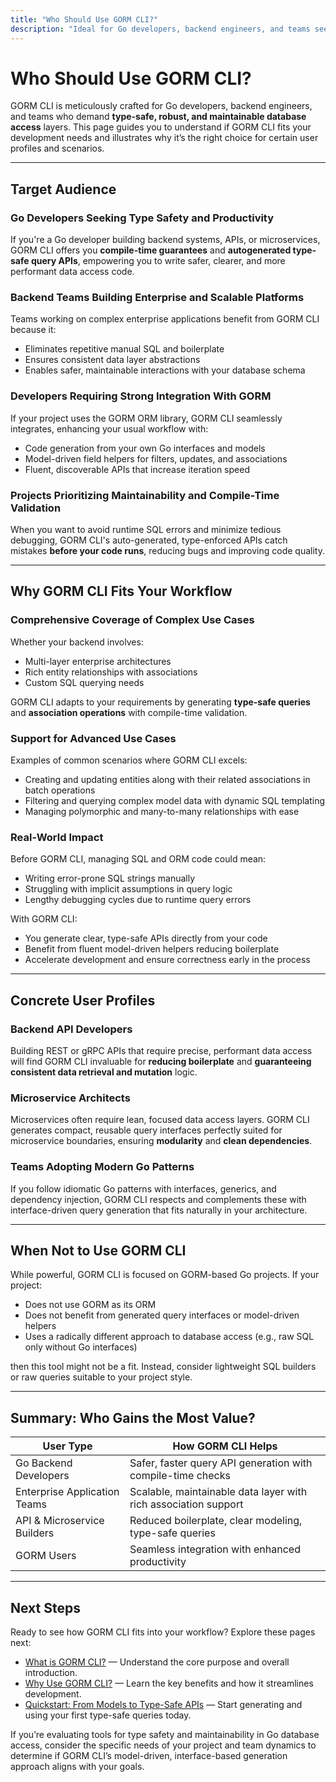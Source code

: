 ```yaml
---
title: "Who Should Use GORM CLI?"
description: "Ideal for Go developers, backend engineers, and teams seeking type-safe, maintainable, and efficient database access using GORM. Key use cases include building enterprise Go platforms, APIs, and microservices that demand robust data layer abstractions and compile-time guarantees."
---
```


# Who Should Use GORM CLI?

GORM CLI is meticulously crafted for Go developers, backend engineers, and teams who demand **type-safe, robust, and maintainable database access** layers. This page guides you to understand if GORM CLI fits your development needs and illustrates why it’s the right choice for certain user profiles and scenarios.

---

## Target Audience

### Go Developers Seeking Type Safety and Productivity
If you're a Go developer building backend systems, APIs, or microservices, GORM CLI offers you **compile-time guarantees** and **autogenerated type-safe query APIs**, empowering you to write safer, clearer, and more performant data access code.

### Backend Teams Building Enterprise and Scalable Platforms
Teams working on complex enterprise applications benefit from GORM CLI because it:

- Eliminates repetitive manual SQL and boilerplate
- Ensures consistent data layer abstractions
- Enables safer, maintainable interactions with your database schema

### Developers Requiring Strong Integration With GORM
If your project uses the GORM ORM library, GORM CLI seamlessly integrates, enhancing your usual workflow with:

- Code generation from your own Go interfaces and models
- Model-driven field helpers for filters, updates, and associations
- Fluent, discoverable APIs that increase iteration speed

### Projects Prioritizing Maintainability and Compile-Time Validation
When you want to avoid runtime SQL errors and minimize tedious debugging, GORM CLI's auto-generated, type-enforced APIs catch mistakes **before your code runs**, reducing bugs and improving code quality.

---

## Why GORM CLI Fits Your Workflow

### Comprehensive Coverage of Complex Use Cases
Whether your backend involves:

- Multi-layer enterprise architectures
- Rich entity relationships with associations
- Custom SQL querying needs

GORM CLI adapts to your requirements by generating **type-safe queries** and **association operations** with compile-time validation.

### Support for Advanced Use Cases
Examples of common scenarios where GORM CLI excels:

- Creating and updating entities along with their related associations in batch operations
- Filtering and querying complex model data with dynamic SQL templating
- Managing polymorphic and many-to-many relationships with ease

### Real-World Impact
Before GORM CLI, managing SQL and ORM code could mean:

- Writing error-prone SQL strings manually
- Struggling with implicit assumptions in query logic
- Lengthy debugging cycles due to runtime query errors

With GORM CLI:

- You generate clear, type-safe APIs directly from your code
- Benefit from fluent model-driven helpers reducing boilerplate
- Accelerate development and ensure correctness early in the process

---

## Concrete User Profiles

### Backend API Developers
Building REST or gRPC APIs that require precise, performant data access will find GORM CLI invaluable for **reducing boilerplate** and **guaranteeing consistent data retrieval and mutation** logic.

### Microservice Architects
Microservices often require lean, focused data access layers. GORM CLI generates compact, reusable query interfaces perfectly suited for microservice boundaries, ensuring **modularity** and **clean dependencies**.

### Teams Adopting Modern Go Patterns
If you follow idiomatic Go patterns with interfaces, generics, and dependency injection, GORM CLI respects and complements these with interface-driven query generation that fits naturally in your architecture.

---

## When Not to Use GORM CLI

While powerful, GORM CLI is focused on GORM-based Go projects. If your project:

- Does not use GORM as its ORM
- Does not benefit from generated query interfaces or model-driven helpers
- Uses a radically different approach to database access (e.g., raw SQL only without Go interfaces)

then this tool might not be a fit. Instead, consider lightweight SQL builders or raw queries suitable to your project style.

---

## Summary: Who Gains the Most Value?

| User Type                | How GORM CLI Helps                                          |
|--------------------------|------------------------------------------------------------|
| Go Backend Developers    | Safer, faster query API generation with compile-time checks|
| Enterprise Application Teams | Scalable, maintainable data layer with rich association support |
| API & Microservice Builders | Reduced boilerplate, clear modeling, type-safe queries     |
| GORM Users               | Seamless integration with enhanced productivity              |

---

## Next Steps

Ready to see how GORM CLI fits into your workflow? Explore these pages next:

- [What is GORM CLI?](../introduction-and-value/what-is-gorm-cli) — Understand the core purpose and overall introduction.
- [Why Use GORM CLI?](../introduction-and-value/value-proposition) — Learn the key benefits and how it streamlines development.
- [Quickstart: From Models to Type-Safe APIs](../../features-and-workflows/quickstart-user-journey) — Start generating and using your first type-safe queries today.

<Tip>
If you’re evaluating tools for type safety and maintainability in Go database access, consider the specific needs of your project and team dynamics to determine if GORM CLI’s model-driven, interface-based generation approach aligns with your goals.
</Tip>
